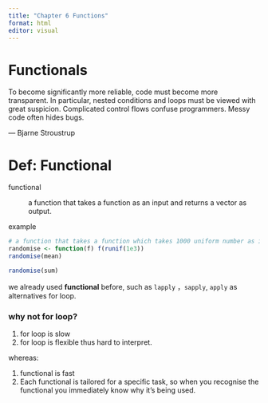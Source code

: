 ```yaml
---
title: "Chapter 6 Functions"
format: html
editor: visual
---
```


# Functionals

::: callout-note
To become significantly more reliable, code must become more transparent. In particular, nested conditions and loops must be viewed with great suspicion. Complicated control flows confuse programmers. Messy code often hides bugs.

--- Bjarne Stroustrup
:::

# Def: Functional

functional

:   a function that takes a function as an input and returns a vector as output.

example

```r

# a function that takes a function which takes 1000 uniform number as inputs.
randomise <- function(f) f(runif(1e3))
randomise(mean)

randomise(sum)

```

we already used **functional** before, such as `lapply` ，`sapply`, `apply` as alternatives for loop.

### why not for loop?

1.  for loop is slow
2.  for loop is flexible thus hard to interpret.

whereas:

1.  functional is fast
2.  Each functional is tailored for a specific task, so when you recognise the functional you immediately know why it's being used.
